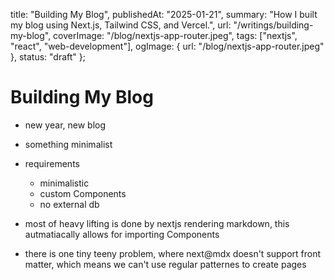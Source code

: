 
  title: "Building My Blog",
  publishedAt: "2025-01-21",
  summary: "How I built my blog using Next.js, Tailwind CSS, and Vercel.",
  url: "/writings/building-my-blog",
  coverImage: "/blog/nextjs-app-router.jpeg",
  tags: ["nextjs", "react", "web-development"],
  ogImage: {
    url: "/blog/nextjs-app-router.jpeg"
  },
  status: "draft"
};

# Building My Blog

- new year, new blog
- something minimalist
- requirements
  - minimalistic
  - custom Components
  - no external db

- most of heavy lifting is done by nextjs rendering markdown, this autmatiacally allows for importing Components
- there is one tiny teeny problem, where next@mdx doesn't support front matter, which means we can't use regular patternes to create pages  
